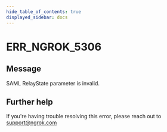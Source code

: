 ```yaml
---
hide_table_of_contents: true
displayed_sidebar: docs
---
```



# ERR_NGROK_5306

## Message

SAML RelayState parameter is invalid.

<ErrorDetails error="err_ngrok_5306" />

## Further help

If you're having trouble resolving this error, please reach out to [support@ngrok.com](mailto:support@ngrok.com?subject=Help%20with%20ERR_NGROK_5306)
